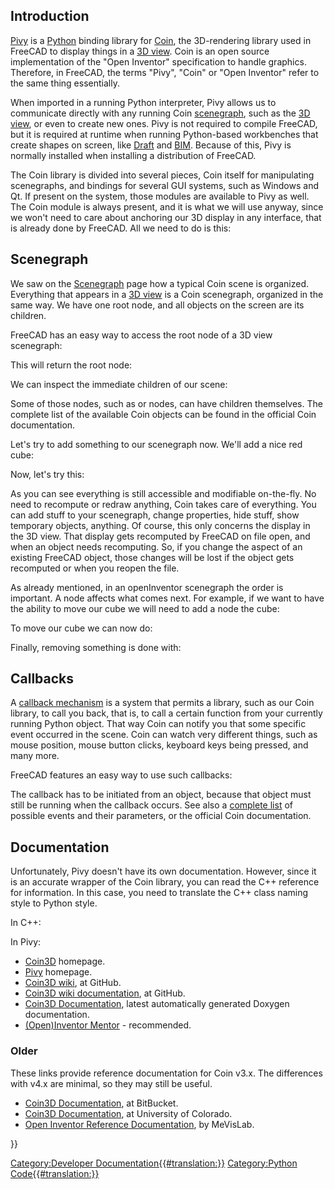<languages/>
<translate>

<!--T:23-->
{{Docnav
|[[Scenegraph|Scenegraph]]
|[[PySide|PySide]]
}}

</translate>
{{TOCright}}
<translate>

==Introduction== <!--T:28-->

<!--T:1-->
[[Pivy|Pivy]] is a [[Python|Python]] binding library for [https://github.com/coin3d Coin], the 3D-rendering library used in FreeCAD to display things in a [[3D_view|3D view]]. Coin is an open source implementation of the "Open Inventor" specification to handle graphics. Therefore, in FreeCAD, the terms "Pivy", "Coin" or "Open Inventor" refer to the same thing essentially.

<!--T:32-->
When imported in a running Python interpreter, Pivy allows us to communicate directly with any running Coin [[Scenegraph|scenegraph]], such as the [[3D_view|3D view]], or even to create new ones. Pivy is not required to compile FreeCAD, but it is required at runtime when running Python-based workbenches that create shapes on screen, like [[Draft_Workbench|Draft]] and [[BIM_Workbench|BIM]]. Because of this, Pivy is normally installed when installing a distribution of FreeCAD.

<!--T:2-->
The Coin library is divided into several pieces, Coin itself for manipulating scenegraphs, and bindings for several GUI systems, such as Windows and Qt. If present on the system, those modules are available to Pivy as well. The Coin module is always present, and it is what we will use anyway, since we won't need to care about anchoring our 3D display in any interface, that is already done by FreeCAD. All we need to do is this:

</translate>
{{Code|code=
from pivy import coin
}}
<translate>

==Scenegraph== <!--T:3-->

<!--T:4-->
We saw on the [[Scenegraph]] page how a typical Coin scene is organized. Everything that appears in a [[3D_view|3D view]] is a Coin scenegraph, organized in the same way. We have one root node, and all objects on the screen are its children.

<!--T:5-->
FreeCAD has an easy way to access the root node of a 3D view scenegraph:

</translate>
{{Code|code=
sg = FreeCADGui.ActiveDocument.ActiveView.getSceneGraph()
print(sg)
}}
<translate>

<!--T:6-->
This will return the root node:

</translate>
{{Code|code=
<pivy.coin.SoSelection; proxy of <Swig Object of type 'SoSelection *' at 0x360cb60> >
}}
<translate>

<!--T:7-->
We can inspect the immediate children of our scene:

</translate>
{{Code|code=
for node in sg.getChildren():
    print(node)
}}
<translate>

<!--T:8-->
Some of those nodes, such as {{incode|SoSeparator}} or {{incode|SoGroup}} nodes, can have children themselves. The complete list of the available Coin objects can be found in the official Coin documentation.

<!--T:9-->
Let's try to add something to our scenegraph now. We'll add a nice red cube:

</translate>
{{Code|code=
col = coin.SoBaseColor()
col.rgb = (1, 0, 0)
cub = coin.SoCube()
myCustomNode = coin.SoSeparator()
myCustomNode.addChild(col)
myCustomNode.addChild(cub)
sg.addChild(myCustomNode)
}}
<translate>

<!--T:10-->
Now, let's try this:

</translate>
{{Code|code=
col.rgb = (1, 1, 0)
}}
<translate>

<!--T:11-->
As you can see everything is still accessible and modifiable on-the-fly. No need to recompute or redraw anything, Coin takes care of everything. You can add stuff to your scenegraph, change properties, hide stuff, show temporary objects, anything. Of course, this only concerns the display in the 3D view. That display gets recomputed by FreeCAD on file open, and when an object needs recomputing. So, if you change the aspect of an existing FreeCAD object, those changes will be lost if the object gets recomputed or when you reopen the file.

<!--T:12-->
As already mentioned, in an openInventor scenegraph the order is important. A node affects what comes next. For example, if we want to have the ability to move our cube we will need to add a {{incode|SoTranslation}} node {{Emphasis|before}} the cube:

</translate>
{{Code|code=
col = coin.SoBaseColor()
col.rgb = (1, 0, 0)
trans = coin.SoTranslation()
trans.translation.setValue([0, 0, 0])
cub = coin.SoCube()
myCustomNode = coin.SoSeparator()
myCustomNode.addChild(col)
myCustomNode.addChild(trans)
myCustomNode.addChild(cub)
sg.addChild(myCustomNode)
}}
<translate>

<!--T:13-->
To move our cube we can now do:

</translate>
{{Code|code=
trans.translation.setValue([2, 0, 0])
}}
<translate>

<!--T:14-->
Finally, removing something is done with:

</translate>
{{Code|code=
sg.removeChild(myCustomNode)
}}
<translate>

</translate>{{Top}}<translate>

==Callbacks== <!--T:15-->

<!--T:16-->
A [http://en.wikipedia.org/wiki/Callback_%28computer_science%29 callback mechanism] is a system that permits a library, such as our Coin library, to call you back, that is, to call a certain function from your currently running Python object. That way Coin can notify you that some specific event occurred in the scene. Coin can watch very different things, such as mouse position, mouse button clicks, keyboard keys being pressed, and many more.

<!--T:17-->
FreeCAD features an easy way to use such callbacks:

</translate>
{{Code|code=
from pivy import coin

class ButtonTest:
    def __init__(self):
        self.view = FreeCADGui.ActiveDocument.ActiveView
        self.callback = self.view.addEventCallbackPivy(coin.SoMouseButtonEvent.getClassTypeId(), self.getMouseClick) 

    def getMouseClick(self, event_cb):
        event = event_cb.getEvent()
        if event.getState() == coin.SoMouseButtonEvent.DOWN:
            print("Alert!!! A mouse button has been improperly clicked!!!")
            self.view.removeEventCallbackPivy(coin.SoMouseButtonEvent.getClassTypeId(), self.callback)

ButtonTest()
}}
<translate>

<!--T:18-->
The callback has to be initiated from an object, because that object must still be running when the callback occurs.
See also a [[Code_snippets#Observe_mouse_events_in_the_3D_viewer_via_Python|complete list]] of possible events and their parameters, or the official Coin documentation.

</translate>{{Top}}<translate>

==Documentation== <!--T:19--> 

<!--T:20-->
Unfortunately, Pivy doesn't have its own documentation. However, since it is an accurate wrapper of the Coin library, you can read the C++ reference for information. In this case, you need to translate the C++ class naming style to Python style.

<!--T:25-->
In C++:

</translate>
{{Code|code=
SoFile::getClassTypeId()
}}
<translate>

<!--T:26-->
In Pivy:

</translate>
{{Code|code=
SoFile.getClassId()
}}
<translate>

<!--T:27-->
* [https://github.com/coin3d Coin3D] homepage.
* [https://github.com/coin3d/pivy Pivy] homepage.
* [https://github.com/coin3d/coin/wiki Coin3D wiki], at GitHub.
* [https://github.com/coin3d/coin/wiki/Documentation Coin3D wiki documentation], at GitHub.
* [https://coin3d.github.io/Coin/html/ Coin3D Documentation], latest automatically generated Doxygen documentation.
* [https://webdocs.cs.ualberta.ca/~graphics/books/mentor.pdf (Open)Inventor Mentor] - recommended.

=== Older === <!--T:33-->

<!--T:34-->
These links provide reference documentation for Coin v3.x. The differences with v4.x are minimal, so they may still be useful.

<!--T:35-->
* [https://coin3d.bitbucket.io/Coin/index.html Coin3D Documentation], at BitBucket.
* [https://grey.colorado.edu/coin3d/index.html Coin3D Documentation], at University of Colorado.
* [https://mevislabdownloads.mevis.de/docs/current/MeVis/ThirdParty/Documentation/Publish/OpenInventorReference/index.html Open Inventor Reference Documentation], by MeVisLab.

</translate>{{Top}}<translate>


<!--T:21-->
{{Docnav
|[[Scenegraph|Scenegraph]]
|[[PySide|PySide]]
}}

</translate>
{{Powerdocnavi{{#translation:}}}}
[[Category:Developer Documentation{{#translation:}}]]
[[Category:Python Code{{#translation:}}]]